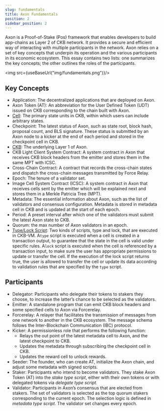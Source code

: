 ```yaml
---
slug: fundamentals
title: Axon Fundamentals
position: 2
sidebar_position: 2
---
```


Axon is a Proof-of-Stake (Pos) framework that enables developers to build app-chains as Layer 2 of CKB network. It provides a secure and efficient way of interacting with multiple participants in the network. Axon relies on a set of key concepts that underpin its operation and the various participants in its economic ecosystem. This essay contains two lists: one summarizes the key concepts; the other outlines the roles of the participants.

<img src={useBaseUrl("img/fundamentals.png")}/>


## Key Concepts
- Application: The decentralized applications that are deployed on Axon.
- Axon Token (AT): An abbreviation for the User Defined Token (UDT) issued on CKB corresponding to the chain built with Axon.
- [Cell](https://github.com/nervosnetwork/rfcs/blob/master/rfcs/0002-ckb/0002-ckb.md#42-cell): The primary state units in CKB, within which users can include arbitrary states.
- Checkpoint: The latest status of Axon, such as state root, block hash, proposal count, and BLS signature. These status is submitted by an Axon node to a kicker at the end of each period and stored in the checkpoint cell in CKB.
- [CKB](https://github.com/nervosnetwork/rfcs/blob/master/rfcs/0002-ckb/0002-ckb.md): The underlying Layer 1 of Axon.
- CKB Light Client System Contract: A system contract in Axon that receives CKB block headers from the emitter and stores them in the same MPT with ICSC.
- Cross-Chain Contract: A contract that records the cross-chain states and dispatch the cross-chain messages transmitted by Force Relay.
- Epoch: The tenure of a validator set.
- Image Cell System Contract (ICSC): A system contract in Axon that receives cells sent by the emitter which will be explained next and stores them in a Merkle Patricia Tree (MPT).
- Metadata: The essential information about Axon, such as the list of validators and consensus configuration. Metadata is stored in metadata cell in CKB and is updated at the start of each epoch.
- Period: A preset interval after which one of the validators must submit the latest Axon state to CKB.
- Quorum: the max number of Axon validators in an epoch.
- [Type/Lock Script](https://github.com/nervosnetwork/rfcs/blob/master/rfcs/0002-ckb/0002-ckb.md#42-cell): Two kinds of scripts, type and lock, that are executed in CKB-VM. A`type` script is executed  when a cell is created in a transaction output, to guarantee that the state in the cell is valid under specific rules. A`lock` script is executed when the cell is referenced by a transaction input, to make sure the user has appropriate permissions to update or transfer the cell. If the execution of the lock script returns true, the user is allowed to transfer the cell or update its data according to validation rules that are specified by the `type` script.

## Participants
- Delegator: Participants who delegate their tokens to stakers they choose, to increase the latter’s chance to be selected as the validators.
- Emitter: A standalone program that can emit CKB block headers and some specified cells to Axon via Forcerelay.
- Forcerelay: A relayer that facilitates the transmission of messages from one network to another in the CKB ecosystem. The message schema follows the Inter-Blockchain Communication (IBC) protocol.
- Kicker: A permissionless role that performs the following function:
  - Relays the out point of the latest metadata cell to Axon, and the latest checkpoint to CKB.
  - Updates the metadata through subscribing the checkpoint cell in CKB.
  - Updates the reward cell to unlock rewards.
- Seeder: The founder, who can create AT, initialize the Axon chain, and adjust some metadata with signed scripts.
- Staker: Participants who intend to become validators. They stake Axon Token (AT) into the *stake type script*, either with their own tokens or with delegated tokens via *delegate type script*.
- Validator: Participants in Axon’s consensus that are elected from stakers. The set of validators is selected as the top quorum stakers corresponding to the current epoch. The selection logic is defined in *metadata type script*. The validator set changes every epoch.
